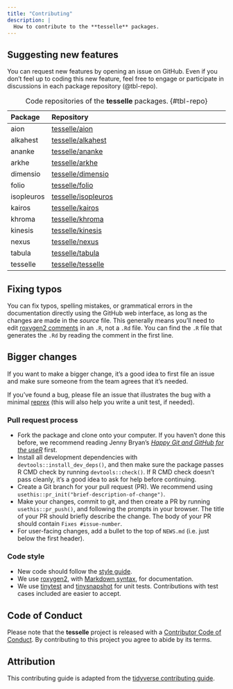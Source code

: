 ```yaml
---
title: "Contributing"
description: |
  How to contribute to the **tesselle** packages.
---
```


## Suggesting new features

You can request new features by opening an issue on GitHub. Even if you don't feel up to coding this new feature, feel free to engage or participate in discussions in each package repository (@tbl-repo).

| Package    | Repository                                                    |
|:-----------|:--------------------------------------------------------------|
| aion       | [tesselle/aion](https://github.com/tesselle/aion)             |
| alkahest   | [tesselle/alkahest](https://github.com/tesselle/alkahest)     |
| ananke     | [tesselle/ananke](https://github.com/tesselle/ananke)         |
| arkhe      | [tesselle/arkhe](https://github.com/tesselle/arkhe)           |
| dimensio   | [tesselle/dimensio](https://github.com/tesselle/dimensio)     |
| folio      | [tesselle/folio](https://github.com/tesselle/folio)           |
| isopleuros | [tesselle/isopleuros](https://github.com/tesselle/isopleuros) |
| kairos     | [tesselle/kairos](https://github.com/tesselle/kairos)         |
| khroma     | [tesselle/khroma](https://github.com/tesselle/khroma)         |
| kinesis    | [tesselle/kinesis](https://github.com/tesselle/kinesis)       |
| nexus      | [tesselle/nexus](https://github.com/tesselle/nexus)           |
| tabula     | [tesselle/tabula](https://github.com/tesselle/tabula)         |
| tesselle   | [tesselle/tesselle](https://github.com/tesselle/tesselle)     |

: Code repositories of the **tesselle** packages. {#tbl-repo}

## Fixing typos

You can fix typos, spelling mistakes, or grammatical errors in the documentation directly using the GitHub web interface, as long as the changes are made in the _source_ file. This generally means you'll need to edit [roxygen2 comments](https://roxygen2.r-lib.org/articles/roxygen2.html) in an `.R`, not a `.Rd` file. You can find the `.R` file that generates the `.Rd` by reading the comment in the first line.

## Bigger changes

If you want to make a bigger change, it's a good idea to first file an issue and make sure someone from the team agrees that it's needed.

If you've found a bug, please file an issue that illustrates the bug with a minimal [reprex](https://www.tidyverse.org/help/#reprex) (this will also help you write a unit test, if needed).

### Pull request process

* Fork the package and clone onto your computer. If you haven't done this before, we recommend reading Jenny Bryan's [*Happy Git and GitHub for the useR*](https://happygitwithr.com) first.
* Install all development dependencies with `devtools::install_dev_deps()`, and then make sure the package passes R CMD check by running `devtools::check()`. If R CMD check doesn't pass cleanly, it's a good idea to ask for help before continuing.
* Create a Git branch for your pull request (PR). We recommend using `usethis::pr_init("brief-description-of-change")`.
* Make your changes, commit to git, and then create a PR by running `usethis::pr_push()`, and following the prompts in your browser. The title of your PR should briefly describe the change. The body of your PR should contain `Fixes #issue-number`.
* For user-facing changes, add a bullet to the top of `NEWS.md` (i.e. just below the first header).

### Code style

* New code should follow the [style guide](style.html).
* We use [roxygen2](https://roxygen2.r-lib.org), with [Markdown syntax](https://roxygen2.r-lib.org/articles/rd-formatting.html), for documentation.
* We use [tinytest](https://github.com/markvanderloo/tinytest) and [tinysnapshot](https://github.com/vincentarelbundock/tinysnapshot) for unit tests. Contributions with test cases included are easier to accept.  

## Code of Conduct

Please note that the **tesselle** project is released with a [Contributor Code of Conduct](conduct.html). By contributing to this project you agree to abide by its terms.

## Attribution {.appendix}

This contributing guide is adapted from the [tidyverse contributing guide](https://raw.githubusercontent.com/r-lib/usethis/master/inst/templates/tidy-contributing.md).
